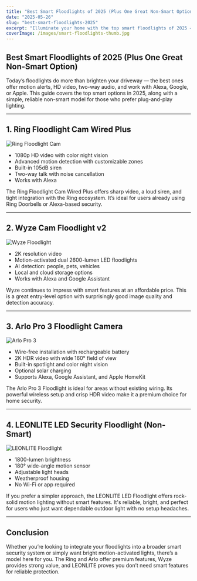 ```yaml
---
title: "Best Smart Floodlights of 2025 (Plus One Great Non-Smart Option)"
date: "2025-05-26"
slug: "best-smart-floodlights-2025"
excerpt: "Illuminate your home with the top smart floodlights of 2025 — motion-activated, voice-controlled, and one traditional pick for simplicity."
coverImage: /images/smart-floodlights-thumb.jpg
---
```



<section className="prose prose-sm sm:prose-base max-w-none">

# Best Smart Floodlights of 2025 (Plus One Great Non-Smart Option)

Today’s floodlights do more than brighten your driveway — the best ones offer motion alerts, HD video, two-way audio, and work with Alexa, Google, or Apple. This guide covers the top smart options in 2025, along with a simple, reliable non-smart model for those who prefer plug-and-play lighting.

---

## 1. Ring Floodlight Cam Wired Plus

![Ring Floodlight Cam](https://m.media-amazon.com/images/I/71lNsa7ZjKL._AC_SL1500_.jpg)

- 1080p HD video with color night vision  
- Advanced motion detection with customizable zones  
- Built-in 105dB siren  
- Two-way talk with noise cancellation  
- Works with Alexa

<BuyOnAmazon link="https://www.amazon.ca/dp/B08FBN5ST1" />

The Ring Floodlight Cam Wired Plus offers sharp video, a loud siren, and tight integration with the Ring ecosystem. It’s ideal for users already using Ring Doorbells or Alexa-based security.

---

## 2. Wyze Cam Floodlight v2

![Wyze Floodlight](https://m.media-amazon.com/images/I/61wrfRxkbML._AC_SL1500_.jpg)

- 2K resolution video  
- Motion-activated dual 2600-lumen LED floodlights  
- AI detection: people, pets, vehicles  
- Local and cloud storage options  
- Works with Alexa and Google Assistant

<BuyOnAmazon link="https://www.amazon.ca/dp/B0C2DBL61Z" />

Wyze continues to impress with smart features at an affordable price. This is a great entry-level option with surprisingly good image quality and detection accuracy.

---

## 3. Arlo Pro 3 Floodlight Camera

![Arlo Pro 3](https://m.media-amazon.com/images/I/81lW3fj12tL._AC_SL1500_.jpg)

- Wire-free installation with rechargeable battery  
- 2K HDR video with wide 160° field of view  
- Built-in spotlight and color night vision  
- Optional solar charging  
- Supports Alexa, Google Assistant, and Apple HomeKit

<BuyOnAmazon link="https://www.amazon.ca/dp/B085LSQ96D" />

The Arlo Pro 3 Floodlight is ideal for areas without existing wiring. Its powerful wireless setup and crisp HDR video make it a premium choice for home security.

---

## 4. LEONLITE LED Security Floodlight (Non-Smart)

![LEONLITE Floodlight](https://m.media-amazon.com/images/I/71FYSECHN1L._AC_SL1500_.jpg)

- 1800-lumen brightness  
- 180° wide-angle motion sensor  
- Adjustable light heads  
- Weatherproof housing  
- No Wi-Fi or app required

<BuyOnAmazon link="https://www.amazon.ca/dp/B01M8I9YF1" />

If you prefer a simpler approach, the LEONLITE LED Floodlight offers rock-solid motion lighting without smart features. It's reliable, bright, and perfect for users who just want dependable outdoor light with no setup headaches.

---

## Conclusion

Whether you’re looking to integrate your floodlights into a broader smart security system or simply want bright motion-activated lights, there’s a model here for you. The Ring and Arlo offer premium features, Wyze provides strong value, and LEONLITE proves you don’t need smart features for reliable protection.

</section>
